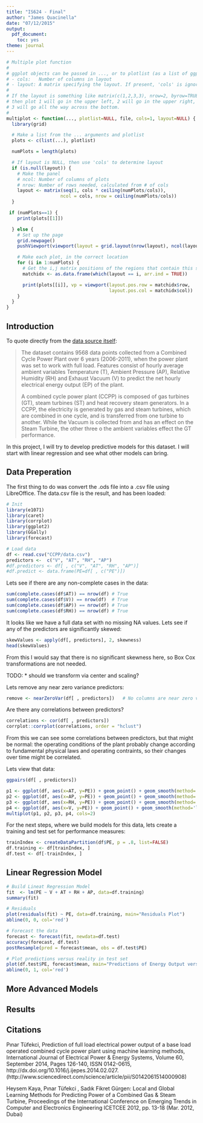 ```yaml
---
title: "IS624 - Final"
author: "James Quacinella"
date: "07/12/2015"
output: 
  pdf_document:
    toc: yes
theme: journal
---
```


```r
# Multiple plot function
#
# ggplot objects can be passed in ..., or to plotlist (as a list of ggplot objects)
# - cols:   Number of columns in layout
# - layout: A matrix specifying the layout. If present, 'cols' is ignored.
#
# If the layout is something like matrix(c(1,2,3,3), nrow=2, byrow=TRUE),
# then plot 1 will go in the upper left, 2 will go in the upper right, and
# 3 will go all the way across the bottom.
#
multiplot <- function(..., plotlist=NULL, file, cols=1, layout=NULL) {
  library(grid)

  # Make a list from the ... arguments and plotlist
  plots <- c(list(...), plotlist)

  numPlots = length(plots)

  # If layout is NULL, then use 'cols' to determine layout
  if (is.null(layout)) {
    # Make the panel
    # ncol: Number of columns of plots
    # nrow: Number of rows needed, calculated from # of cols
    layout <- matrix(seq(1, cols * ceiling(numPlots/cols)),
                    ncol = cols, nrow = ceiling(numPlots/cols))
  }

 if (numPlots==1) {
    print(plots[[1]])

  } else {
    # Set up the page
    grid.newpage()
    pushViewport(viewport(layout = grid.layout(nrow(layout), ncol(layout))))

    # Make each plot, in the correct location
    for (i in 1:numPlots) {
      # Get the i,j matrix positions of the regions that contain this subplot
      matchidx <- as.data.frame(which(layout == i, arr.ind = TRUE))

      print(plots[[i]], vp = viewport(layout.pos.row = matchidx$row,
                                      layout.pos.col = matchidx$col))
    }
  }
}
```


## Introduction

To quote directly from the [data source itself](https://archive.ics.uci.edu/ml/datasets/Combined+Cycle+Power+Plant):

>The dataset contains 9568 data points collected from a Combined Cycle Power Plant over 6 years
>(2006-2011), when the power plant was set to work with full load. Features consist of hourly
>average ambient variables Temperature (T), Ambient Pressure (AP), Relative Humidity (RH) and
>Exhaust Vacuum (V) to predict the net hourly electrical energy output (EP)  of the plant.
>
>A combined cycle power plant (CCPP) is composed of gas turbines (GT), steam turbines (ST) and
>heat recovery steam generators. In a CCPP, the electricity is generated by gas and steam
>turbines, which are combined in one cycle, and is transferred from one turbine to another.
>While the Vacuum is collected from and has an effect on the Steam Turbine, the other three o
>the ambient variables effect the GT performance.

In this project, I will try to develop predictive models for this dataset. I will start with linear regression and see what other models can bring.



## Data Preperation

The first thing to do was convert the .ods file into a .csv file using LibreOffice. The data.csv file is the result, and has been loaded:

```r
# Init
library(e1071)
library(caret)
library(corrplot)
library(ggplot2)
library(GGally)
library(forecast)

# Load data
df <- read.csv("CCPP/data.csv")
predictors <-  c("V", "AT", "RH", "AP")
#df.predictors <- df[ , c("V", "AT", "RH", "AP")]
#df.predict <- data.frame(PE=df[ , c("PE")])
```

Lets see if there are any non-complete cases in the data:

```r
sum(complete.cases(df$AT)) == nrow(df) # True
sum(complete.cases(df$V)) == nrow(df)  # True
sum(complete.cases(df$AP)) == nrow(df) # True
sum(complete.cases(df$RH)) == nrow(df) # True
```

It looks like we have a full data set with no missing NA values. Lets see if any of the predictors are significantly skewed:

```r
skewValues <- apply(df[, predictors], 2, skewness)
head(skewValues)
```

From this I would say that there is no significant skewness here, so Box Cox transformations are not needed.

TODO: 
* should we transform via center and scaling?


Lets remove any near zero variance predictors:

```r
remove <- nearZeroVar(df[ , predictors])   # No columns are near zero variance
```

Are there any correlations between predictors?

```r
correlations <- cor(df[ , predictors])
corrplot::corrplot(correlations, order = "hclust")
```

From this we can see some correlations between predictors, but that might be normal: the operating conditions of the plant probably change according to fundamental physical laws and operating contraints, so their changes over time might be correlated.

Lets view that data:

```r
ggpairs(df[ , predictors])

p1 <- ggplot(df, aes(x=AT, y=PE)) + geom_point() + geom_smooth(method='lm') + ggtitle("Output versus Ambient Temperature") + ylab("Energy Output")
p2 <- ggplot(df, aes(x=AP, y=PE)) + geom_point() + geom_smooth(method='lm') + ggtitle("Output versus Ambient Preesure") + ylab("Energy Output")
p3 <- ggplot(df, aes(x=RH, y=PE)) + geom_point() + geom_smooth(method='lm') + ggtitle("Output versus Relative Humidity") + ylab("Energy Output")
p4 <- ggplot(df, aes(x=V, y=PE)) + geom_point() + geom_smooth(method='lm') + ggtitle("Output versus Exhaust Vacuum") + ylab("Energy Output")
multiplot(p1, p2, p3, p4, cols=2)
```

For the next steps, where we build models for this data, lets create a training and test set for performance measures:

```r
trainIndex <- createDataPartition(df$PE, p = .8, list=FALSE)
df.training <- df[trainIndex, ]
df.test <- df[-trainIndex, ]
```

## Linear Regression Model

```r
# Build Lineat Regression Model
fit  <- lm(PE ~ V + AT + RH + AP, data=df.training)
summary(fit)

# Residuals
plot(residuals(fit) ~ PE, data=df.training, main="Residuals Plot")
abline(0, 0, col='red')

# Forecast the data
forecast <- forecast(fit, newdata=df.test)
accuracy(forecast, df.test)
postResample(pred = forecast$mean, obs = df.test$PE)

# Plot predictions versus reality in test set
plot(df.test$PE, forecast$mean, main="Predictions of Energy Output versus Test Set", ylab="Energy Output (Prediction)", xlab="Energy Output (Test Set)")
abline(0, 1, col='red')
```

## More Advanced Models

## Results

## Citations

Pınar Tüfekci, Prediction of full load electrical power output of a base load operated combined cycle power plant using machine learning methods, International Journal of Electrical Power & Energy Systems, Volume 60, September 2014, Pages 126-140, ISSN 0142-0615, http://dx.doi.org/10.1016/j.ijepes.2014.02.027.
(http://www.sciencedirect.com/science/article/pii/S0142061514000908)

Heysem Kaya, Pınar Tüfekci , Sadık Fikret Gürgen: Local and Global Learning Methods for Predicting Power of a Combined Gas & Steam Turbine, Proceedings of the International Conference on Emerging Trends in Computer and Electronics Engineering ICETCEE 2012, pp. 13-18 (Mar. 2012, Dubai)